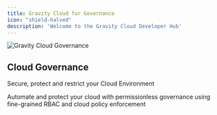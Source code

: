 ```yaml
---
title: Gravity Cloud for Governance
icon: "shield-halved"
description: 'Welcome to the Gravity Cloud Developer Hub'
---
```


<img
  className="block"
  src="/images/website-governance.png"
  alt="Gravity Cloud Governance"
/>

## Cloud Governance

<Note>Secure, protect and restrict your Cloud Environment</Note>

Automate and protect your cloud with permissionless governance using fine-grained RBAC and cloud policy enforcement
